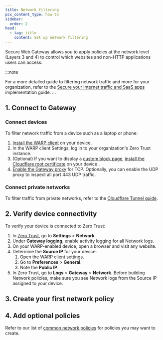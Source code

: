 ```yaml
---
title: Network filtering
pcx_content_type: how-to
sidebar:
  order: 2
head:
  - tag: title
    content: Set up network filtering
---
```



Secure Web Gateway allows you to apply policies at the network level (Layers 3 and 4) to control which websites and non-HTTP applications users can access.

:::note

For a more detailed guide to filtering network traffic and more for your organization, refer to the [Secure your Internet traffic and SaaS apps](/learning-paths/secure-internet-traffic/concepts/) implementation guide.
:::

## 1. Connect to Gateway

### Connect devices

To filter network traffic from a device such as a laptop or phone:

1. [Install the WARP client](/cloudflare-one/connections/connect-devices/warp/deployment/) on your device.
2. In the WARP client Settings, log in to your organization's <GlossaryTooltip term="team name">Zero Trust instance</GlossaryTooltip>.
3. (Optional) If you want to display a [custom block page](/cloudflare-one/policies/gateway/block-page/), [install the Cloudflare root certificate](/cloudflare-one/connections/connect-devices/user-side-certificates/) on your device .
4. [Enable the Gateway proxy](/cloudflare-one/policies/gateway/proxy/#turn-on-the-gateway-proxy) for TCP. Optionally, you can enable the UDP proxy to inspect all port 443 UDP traffic.

### Connect private networks

To filter traffic from private networks, refer to the [Cloudflare Tunnel guide](/cloudflare-one/connections/connect-networks/).

## 2. Verify device connectivity

To verify your device is connected to Zero Trust:

1. In [Zero Trust](https://one.dash.cloudflare.com), go to **Settings** > **Network**.
2. Under **Gateway logging**, enable activity logging for all Network logs.
3. On your WARP-enabled device, open a browser and visit any website.
4. Determine the **Source IP** for your device:
   1. Open the WARP client settings.
   2. Go to **Preferences** > **General**.
   3. Note the **Public IP**.
5. In Zero Trust, go to **Logs** > **Gateway** > **Network**. Before building Network policies, make sure you see Network logs from the Source IP assigned to your device.

## 3. Create your first network policy

<Render file="gateway/get-started/create-network-policy" />

## 4. Add optional policies

Refer to our list of [common network policies](/cloudflare-one/policies/gateway/network-policies/common-policies) for policies you may want to create.
